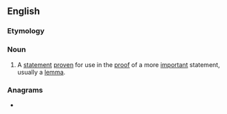 ==English==

===Etymology===
{{prefix|sub|lemma|lang=en}}

===Noun===
{{en-noun|s|sublemmata}}

# {{lb|en|mathematics}} A [[statement]] [[prove]]n for use in the [[proof]] of a more [[important]] statement, usually a [[lemma]].

===Anagrams===
* {{anagrams|en|a=abelmmsu|summable}}